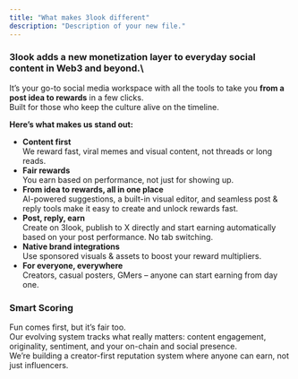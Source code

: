 ```yaml
---
title: "What makes 3look different"
description: "Description of your new file."
---
```


### 3look adds a new monetization layer to everyday social content in Web3 and beyond.\
It’s your go-to social media workspace with all the tools to take you **from a post idea to rewards** in a few clicks.\
Built for those who keep the culture alive on the timeline.

**Here’s what makes us stand out:**

- **Content first**\
   We reward fast, viral memes and visual content, not threads or long reads.
- **Fair rewards**\
   You earn based on performance, not just for showing up.
- **From idea to rewards, all in one place**\
  AI-powered suggestions, a built-in visual editor, and seamless post & reply tools make it easy to create and unlock rewards fast.
- **Post, reply, earn**\
   Create on 3look, publish to X directly and start earning automatically based on your post performance. No tab switching.
- **Native brand integrations**\
  Use sponsored visuals & assets to boost your reward multipliers.
- **For everyone, everywhere**\
   Creators, casual posters, GMers – anyone can start earning from day one.

### **Smart Scoring**

Fun comes first, but it’s fair too.\
Our evolving system tracks what really matters: content engagement, originality, sentiment, and your on-chain and social presence.\
We’re building a creator-first reputation system where anyone can earn, not just influencers.